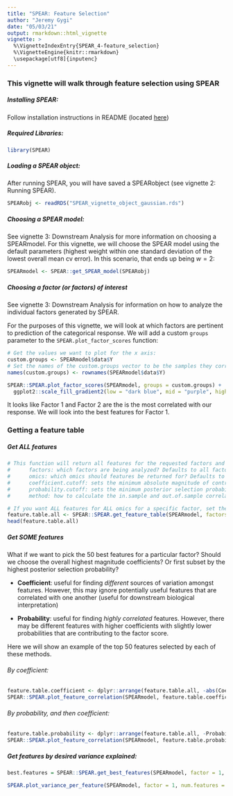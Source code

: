 ```yaml
---
title: "SPEAR: Feature Selection"
author: "Jeremy Gygi"
date: "05/03/21"
output: rmarkdown::html_vignette
vignette: >
  %\VignetteIndexEntry{SPEAR_4-feature_selection}
  %\VignetteEngine{knitr::rmarkdown}
  \usepackage[utf8]{inputenc}
---
```


### This vignette will walk through feature selection using SPEAR

##### Installing SPEAR:

Follow installation instructions in README (located [here](https://github.com/jgygi/SPEAR))

##### Required Libraries:

```r
library(SPEAR)
```

##### Loading a SPEAR object:

After running SPEAR, you will have saved a SPEARobject (see vignette 2: Running SPEAR).

```r
SPEARobj <- readRDS("SPEAR_vignette_object_gaussian.rds")
```

##### Choosing a SPEAR model:

See vignette 3: Downstream Analysis for more information on choosing a SPEARmodel. For this vignette, we will choose the SPEAR model using the default parameters (highest weight within one standard deviation of the lowest overall mean cv error). In this scenario, that ends up being $w = 2$:

```r
SPEARmodel <- SPEAR::get_SPEAR_model(SPEARobj)
```

##### Choosing a factor (or factors) of interest

See vignette 3: Downstream Analysis for information on how to analyze the individual factors generated by SPEAR.

For the purposes of this vignette, we will look at which factors are pertinent to prediction of the categorical response. We will add a custom `groups` parameter to the `SPEAR.plot_factor_scores` function:

```r
# Get the values we want to plot for the x axis:
custom.groups <- SPEARmodel$data$Y
# Set the names of the custom.groups vector to be the samples they correspond to (can use rownames):
names(custom.groups) <- rownames(SPEARmodel$data$Y)

SPEAR::SPEAR.plot_factor_scores(SPEARmodel, groups = custom.groups) +
  ggplot2::scale_fill_gradient2(low = "dark blue", mid = "purple", high = "dark red")
```

It looks like Factor 1 and Factor 2 are the is the most correlated with our response. We will look into the best features for Factor 1.

### Getting a feature table

##### Get ALL features

```r
# This function will return all features for the requested factors and omics that meet the thresholds set by the coefficient.cutoff and probability.cutoff parameters.
#      factors: which factors are being analyzed? Defaults to all factors, but examples include: 1, c(1, 2, 3), c(1, 4)
#      omics: which omics should features be returned for? Defaults to all omics, but can specify omics based on their names
#      coefficient.cutoff: sets the minimum absolute magnitude of contribution for a feature. Defaults to .01
#      probability.cutoff: sets the minimum posterior selection probability for a feature. Defaults to .5
#      method: how to calculate the in.sample and out.of.sample correlation? Defaults to 'spearman'

# If you want ALL features for ALL omics for a specific factor, set the cutoff parameters to 0:
feature.table.all <- SPEAR::SPEAR.get_feature_table(SPEARmodel, factors = 1, coefficient.cutoff = 0, probability.cutoff = 0)
head(feature.table.all)
```

##### Get SOME features

What if we want to pick the 50 best features for a particular factor? Should we choose the overall highest magnitude coefficients? Or first subset by the highest posterior selection probability?

+ **Coefficient**: useful for finding *different* sources of variation amongst features. However, this may ignore potentially useful features that are correlated with one another (useful for downstream biological interpretation)

+ **Probability**: useful for finding *highly correlated* features. However, there may be different features with higher coefficients with slightly lower probabilities that are contributing to the factor score.

Here we will show an example of the top 50 features selected by each of these methods.

###### By coefficient:

```r
feature.table.coefficient <- dplyr::arrange(feature.table.all, -abs(Coefficient))[1:50,]
SPEAR::SPEAR.plot_feature_correlation(SPEARmodel, feature.table.coefficient, show.feature.names = TRUE)
```

###### By probability, and then coefficient:

```r
feature.table.probability <- dplyr::arrange(feature.table.all, -Probability, -abs(Coefficient))[1:50,]
SPEAR::SPEAR.plot_feature_correlation(SPEARmodel, feature.table.probability, show.feature.names = TRUE)
```

##### Get features by desired variance explained:

```r
best.features = SPEAR::SPEAR.get_best_features(SPEARmodel, factor = 1, var.cutoff = .5)
```

```r
SPEAR.plot_variance_per_feature(SPEARmodel, factor = 1, num.features = 25, probability.cutoff = .5, coefficient.cutoff = .01)
```


